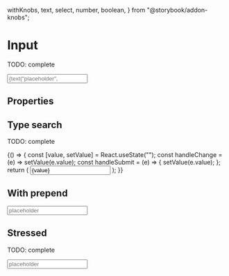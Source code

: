   withKnobs,
  text,
  select,
  number,
  boolean,
} from "@storybook/addon-knobs";



<Meta title="Atoms/Input" component={Input} />

# Input

TODO: complete

<Preview>
  <Story name="default" parameters={{ decorators: [withKnobs, withA11y] }}>
    <Input
      type={select("type", [
        "text",
        "tel",
        "number",
        "password",
        "email",
        "search",
      ])}
      label={text("label", "Label")}
      placeholder={text("placeholder", "placeholder")}
      multiRows={boolean("multiRows", false)}
      rows={number("rows", 1)}
      focused={boolean("focused", false)}
      isValid={boolean("isValid", true)}
      name="name"
      onChange={action("onChange")}
    />
  </Story>
</Preview>

## Properties

<Props of={Input.type} />

## Type search

TODO: complete

<Preview withToolbar>
  <Story name="type search" parameters={{ decorators: [withKnobs, withA11y] }}>
    {() => {
      const [value, setValue] = React.useState("");
      const handleChange = (e) => setValue(e.value);
      const handleSubmit = (e) => {
        setValue(e.value);
      };
      return (
        <Input
          type="search"
          placeholder="placeholder"
          name="name"
          value={value}
          onChange={handleChange}
          onSubmit={handleSubmit}
        />
      );
    }}
  </Story>
</Preview>

## With prepend

<Preview withToolbar>
  <Story name="with prepend">
    <Input
      label="Label"
      prepend={ArrowRightIcon}
      value=""
      placeholder="placeholder"
      name="name"
    />
  </Story>
</Preview>

## Stressed

TODO: complete

<Preview withToolbar>
  <Story name="stressed">
    <Input
      label={LOREM_STRESS}
      value=""
      name="name"
      placeholder="placeholder"
    />
  </Story>
</Preview>
